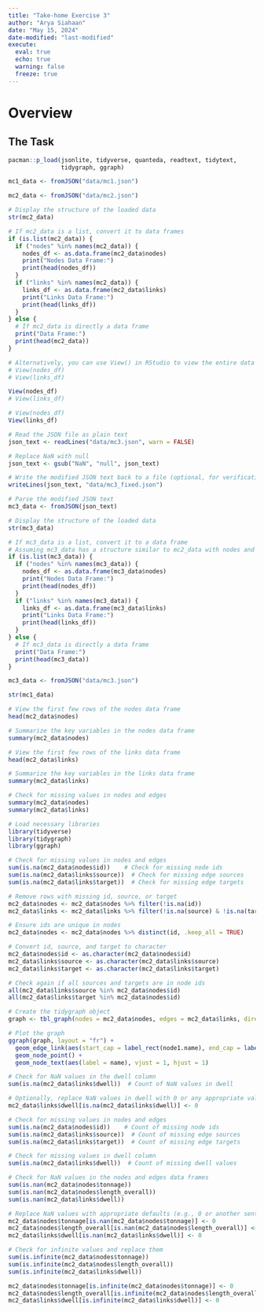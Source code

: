 ```yaml
---
title: "Take-home Exercise 3"
author: "Arya Siahaan"
date: "May 15, 2024"
date-modified: "last-modified"
execute: 
  eval: true
  echo: true
  warning: false
  freeze: true
---
```


# Overview

## The Task

```r
pacman::p_load(jsonlite, tidyverse, quanteda, readtext, tidytext,
               tidygraph, ggraph) 
```


```r
mc1_data <- fromJSON("data/mc1.json")
```

```r
mc2_data <- fromJSON("data/mc2.json")

# Display the structure of the loaded data
str(mc2_data)

# If mc2_data is a list, convert it to data frames
if (is.list(mc2_data)) {
  if ("nodes" %in% names(mc2_data)) {
    nodes_df <- as.data.frame(mc2_data$nodes)
    print("Nodes Data Frame:")
    print(head(nodes_df))
  }
  if ("links" %in% names(mc2_data)) {
    links_df <- as.data.frame(mc2_data$links)
    print("Links Data Frame:")
    print(head(links_df))
  }
} else {
  # If mc2_data is directly a data frame
  print("Data Frame:")
  print(head(mc2_data))
}

# Alternatively, you can use View() in RStudio to view the entire data frame
# View(nodes_df)
# View(links_df)
```


```r
View(nodes_df)
# View(links_df)
```

```r
# View(nodes_df)
View(links_df)
```
```r
# Read the JSON file as plain text
json_text <- readLines("data/mc3.json", warn = FALSE)

# Replace NaN with null
json_text <- gsub("NaN", "null", json_text)

# Write the modified JSON text back to a file (optional, for verification)
writeLines(json_text, "data/mc3_fixed.json")

# Parse the modified JSON text
mc3_data <- fromJSON(json_text)

# Display the structure of the loaded data
str(mc3_data)

# If mc3_data is a list, convert it to a data frame
# Assuming mc3_data has a structure similar to mc2_data with nodes and links
if (is.list(mc3_data)) {
  if ("nodes" %in% names(mc3_data)) {
    nodes_df <- as.data.frame(mc3_data$nodes)
    print("Nodes Data Frame:")
    print(head(nodes_df))
  }
  if ("links" %in% names(mc3_data)) {
    links_df <- as.data.frame(mc3_data$links)
    print("Links Data Frame:")
    print(head(links_df))
  }
} else {
  # If mc3_data is directly a data frame
  print("Data Frame:")
  print(head(mc3_data))
}
```




```r
mc3_data <- fromJSON("data/mc3.json")
```



```r
str(mc1_data)
```
```r
# View the first few rows of the nodes data frame
head(mc2_data$nodes)
```

```r
# Summarize the key variables in the nodes data frame
summary(mc2_data$nodes)
```


```r
# View the first few rows of the links data frame
head(mc2_data$links)
```

```r
# Summarize the key variables in the links data frame
summary(mc2_data$links)
```
```r
# Check for missing values in nodes and edges
summary(mc2_data$nodes)
summary(mc2_data$links)
```


```r
# Load necessary libraries
library(tidyverse)
library(tidygraph)
library(ggraph)

# Check for missing values in nodes and edges
sum(is.na(mc2_data$nodes$id))    # Check for missing node ids
sum(is.na(mc2_data$links$source))  # Check for missing edge sources
sum(is.na(mc2_data$links$target))  # Check for missing edge targets

# Remove rows with missing id, source, or target
mc2_data$nodes <- mc2_data$nodes %>% filter(!is.na(id))
mc2_data$links <- mc2_data$links %>% filter(!is.na(source) & !is.na(target))

# Ensure ids are unique in nodes
mc2_data$nodes <- mc2_data$nodes %>% distinct(id, .keep_all = TRUE)

# Convert id, source, and target to character
mc2_data$nodes$id <- as.character(mc2_data$nodes$id)
mc2_data$links$source <- as.character(mc2_data$links$source)
mc2_data$links$target <- as.character(mc2_data$links$target)

# Check again if all sources and targets are in node ids
all(mc2_data$links$source %in% mc2_data$nodes$id)
all(mc2_data$links$target %in% mc2_data$nodes$id)

# Create the tidygraph object
graph <- tbl_graph(nodes = mc2_data$nodes, edges = mc2_data$links, directed = TRUE)

# Plot the graph
ggraph(graph, layout = "fr") + 
  geom_edge_link(aes(start_cap = label_rect(node1.name), end_cap = label_rect(node2.name))) + 
  geom_node_point() + 
  geom_node_text(aes(label = name), vjust = 1, hjust = 1)
```



```r
# Check for NaN values in the dwell column
sum(is.na(mc2_data$links$dwell))  # Count of NaN values in dwell

# Optionally, replace NaN values in dwell with 0 or any appropriate value
mc2_data$links$dwell[is.na(mc2_data$links$dwell)] <- 0
```


```r
# Check for missing values in nodes and edges
sum(is.na(mc2_data$nodes$id))    # Count of missing node ids
sum(is.na(mc2_data$links$source))  # Count of missing edge sources
sum(is.na(mc2_data$links$target))  # Count of missing edge targets

# Check for missing values in dwell column
sum(is.na(mc2_data$links$dwell))  # Count of missing dwell values
```



```r
# Check for NaN values in the nodes and edges data frames
sum(is.nan(mc2_data$nodes$tonnage))
sum(is.nan(mc2_data$nodes$length_overall))
sum(is.nan(mc2_data$links$dwell))

# Replace NaN values with appropriate defaults (e.g., 0 or another sentinel value)
mc2_data$nodes$tonnage[is.nan(mc2_data$nodes$tonnage)] <- 0
mc2_data$nodes$length_overall[is.nan(mc2_data$nodes$length_overall)] <- 0
mc2_data$links$dwell[is.nan(mc2_data$links$dwell)] <- 0

# Check for infinite values and replace them
sum(is.infinite(mc2_data$nodes$tonnage))
sum(is.infinite(mc2_data$nodes$length_overall))
sum(is.infinite(mc2_data$links$dwell))

mc2_data$nodes$tonnage[is.infinite(mc2_data$nodes$tonnage)] <- 0
mc2_data$nodes$length_overall[is.infinite(mc2_data$nodes$length_overall)] <- 0
mc2_data$links$dwell[is.infinite(mc2_data$links$dwell)] <- 0
```





